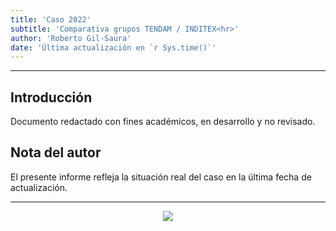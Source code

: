 ```yaml
---
title: 'Caso 2022'
subtitle: 'Comparativa grupos TENDAM / INDITEX<hr>'
author: 'Roberto Gil-Saura'
date: 'Última actualización en `r Sys.time()`'
---
```


---

## Introducción

Documento redactado con fines académicos, en desarrollo y no revisado.

## Nota del autor

El presente informe refleja la situación real del caso en la última fecha de actualización.

---

<div style="text-align: center;">![](img.jpg)</div>